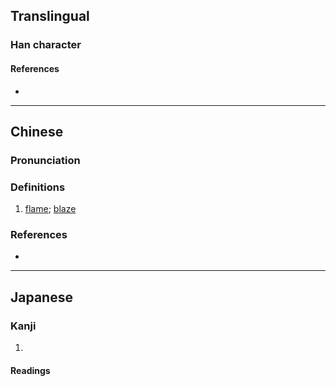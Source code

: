 {{also|𤋏}}
{{character info}}
==Translingual==

===Han character===
{{Han char|rn=86|rad=火|as=11|sn=15|four=95844|canj=FLLV|ids=⿰火婁}}

====References====
* {{Han ref|kx=0680.240|dkj=19335|dj=1092.030|hdz=32228.140|uh=71A1|ud=29089|bh=E66E|bd=58990}}

----

==Chinese==
{{zh-forms|s=𤋏}}

===Pronunciation===
{{zh-pron
|m=lóu
|c=lau4
|cat=
}}

===Definitions===
{{zh-hanzi}}

# [[flame]]; [[blaze]]

===References===
* {{R:twedu|C06827}}

----

==Japanese==

===Kanji===
{{ja-kanji|grade=|rs=火11}}

# {{rfdef|ja|sort=火11}}

====Readings====
{{ja-readings|goon=[[ろう]] (rō)|kanon=[[ろう]] (rō)}}